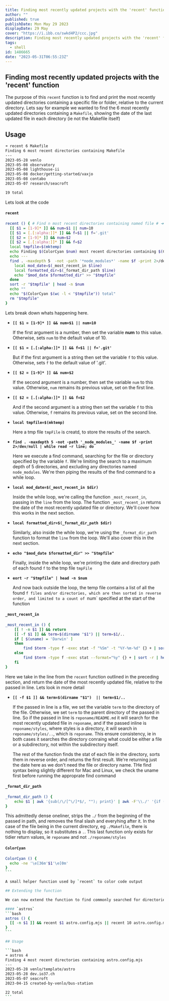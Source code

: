 ```yaml
---
title: Finding most recently updated projects with the 'recent' function
author: ""
published: true
publishDate: Mon May 29 2023
displayDate: 29 May
cover: "https://i.ibb.co/swkd4P2/ccc.jpg"
description: Finding most recently updated projects with the 'recent' function
tags:
  - shell
id: 1486665
date: "2023-05-31T06:55:23Z"
---
```


## Finding most recently updated projects with the 'recent' function

The purpose of this `recent` function is to find and print the most recently updated directories containing a specific file or folder, relative to the current directory. Lets say for example we wanted to find the 6 most recently updated directories containing a `Makefile`, showing the date of the last updated file in each directory (ie not the Makefile itself)

## Usage

```bash
➜ recent 6 Makefile
Finding 6 most recent directories containing Makefile
---
2023-05-28 venlo
2023-05-08 observatory
2023-05-08 lighthouse-ii
2023-05-08 docker/getting-started/vaxjo
2023-05-08 contabo
2023-05-07 research/seacroft

19 total
```

Lets look at the code

#### `recent`

```bash
recent () { # Find n most recent directories containing named file # ➜ recent 12 astro.config.mjs
  [[ $1 = [1-9]* ]] && num=$1 || num=10
  [[ $1 = [.[:alpha:]]* ]] && f=$1 || f='.git'
  [[ $2 = [1-9]* ]] && num=$2
  [[ $2 = [.[:alpha:]]* ]] && f=$2
  local tmpfile=$(mktemp)
  echo Finding $(ColorCyan $num) most recent directories containing $(ColorGreen $f)
  echo ---
  find . -maxdepth 5  -not -path '*node_modules*' -name $f -print 2>/dev/null | while read -r line; do
    local mod_date=$(_most_recent_in $line)
    local formatted_dir=$(_format_dir_path $line)
    echo "$mod_date $formatted_dir" >> "$tmpfile"
  done
  sort -r "$tmpfile" | head -n $num
  echo ""
  echo "$(ColorCyan $(wc -l < "$tmpfile")) total"
  rm "$tmpfile"
}
```

Lets break down whats happening here.

- **`[[ $1 = [1-9]* ]] && num=$1 || num=10`**

  If the first argument is a number, then set the variable **num** to this value. Otherwise, sets `num` to the default value of 10.

- **`[[ $1 = [.[:alpha:]]* ]] && f=$1 || f='.git'`**

  But if the first argument is a string then set the variable `f` to this value. Otherwise, sets `f` to the default value of '.git'.

- **`[[ $2 = [1-9]* ]] && num=$2`**

  If the second argument is a number, then set the variable `num` to this value. Otherwise, `num` remains its previous value, set on the first line.

- **`[[ $2 = [.[:alpha:]]* ]] && f=$2`**

  And if the second argument is a string then set the variable `f` to this value. Otherwise, `f` remains its previous value, set on the second line.

- **`local tmpfile=$(mktemp)`**

  Here a tmp file `tmpFile` is creatd, to store the results of the search.

- **`find . -maxdepth 5 -not -path '_node_modules_' -name $f -print 2>/dev/null | while read -r line; do`**

  Here we execute a find command, searching for the file or directory specified by the variable `f`. We're limiting the search to a maximum depth of 5 directories, and excluding any directories named `node_modules`. We're then piping the results of the find command to a while loop.

- **`local mod_date=$(_most_recent_in $dir)`**

  Inside the while loop, we're calling the function `_most_recent_in`, passing in the `line` from the loop. The function `_most_recent_in` returns the date of the most recently updated file or directory. We'll cover how this works in the next section.

- **`local formatted_dir=$(_format_dir_path $dir)`**

  Similarly, also inside the while loop, we're using the `_format_dir_path` function to format the `line` from the loop. We'll also cover this in the next section.

- **`echo "$mod_date $formatted_dir" >> "$tmpfile"`**

  Finally, inside the while loop, we're printing the date and directory path of each found `f` to the tmp file `tmpFile`

- **`eort -r "$tmpfile" | head -n $num`**

  And now back outside the loop, the temp file contains a list of all the found `f files and/or directories, which are then sorted in reverse order, and limited to a count of `num` specified at the start of the function

#### `_most_recent_in`

```bash
_most_recent_in () {
	[[ ! -n $1 ]] && return
	[[ -f $1 ]] && term=$(dirname "$1") || term=$1/..
	if [ $(uname) = 'Darwin' ]
	then
		find $term -type f -exec stat -f "%Sm" -t "%Y-%m-%d" {} + | sort -r | head -n 1
	else
		find $term -type f -exec stat --format="%y" {} + | sort -r | head -n 1 | cut -d' ' -f1
	fi
}
```

Here we take in the line from the `recent` function outlined in the preceding section, and return the date of the most recently updated file, relative to the passed in line. Lets look in more detail

- **`[[ -f $1 ]] && term=$(dirname "$1")  || term=$1/..`**

  If the passed in line is a file, we set the variable `term` to the directory of the file. Otherwise, we set `term` to the parent directory of the passed in line. So if the passed in line is `reponame/README.md` it will search for the most recently updated file in `reponame`, and if the passed inline is `reponame/styles`, where styles is a directory, it will search in `reponame/styles/..`, which is `reponame`. This ensure consistency, ie in both cases it searches the directory conraing what could be either a file or a subdirectory, not within the subdirectory itself.

  The rest of the function finds the stat of each file in the directory, sorts them in reverse order, and returns the first result. We're returning just the date here as we don't need the file or directory name. THe find syntax being slightly different for Mac and Linux, we check the uname first before running the approprate find command

#### `_format_dir_path`

```bash
_format_dir_path () {
	echo $1 | awk '{sub(/\/[^\/]*$/, ""); print}' | awk -F'\\./' '{if ($2 == "") print "."; else print $2}'
}
```

This admittedly dense oneliner, strips the `./` from the beginning of the passed in path, and removes the final slash and everyhing after it. In the case of the file being in the current directory, eg `./Makefile`, there is nothing to display, so it substitutes a `.`. This last function only exists for tidier return values, ie `reponame` and not `./reponame/styles`

#### `ColorCyan`

````bash
ColorCyan () {
  echo -ne '\e[36m'$1'\e[0m'
}
```

A small helper function used by `recent` to color code output

## Extending the function

We can now extend the function to find commonly searched for directories. Lets say we commonly search for the most recently updated astro applications. We can make an `astros` function that calls the `recent`

#### `astros`
```bash
astros () {
  [[ -n $1 ]] && recent $1 astro.config.mjs || recent 10 astro.config.mjs
}
```

## Usage

```bash
➜ astros 4
Finding 4 most recent directories containing astro.config.mjs
---
2023-05-28 venlo/template/astro
2023-05-28 dev.io37.ch
2023-05-07 seacroft
2023-04-15 created-by-venlo/bus-station

22 total
```
````
